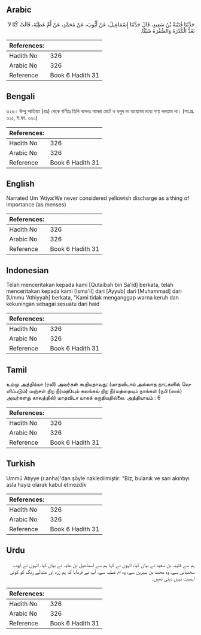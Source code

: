 ## Arabic


<div dir="rtl" lang="ar" style={{fontSize:'larger',backgroundColor:'#f8f9fa',padding:20}}>
حَدَّثَنَا قُتَيْبَةُ بْنُ سَعِيدٍ، قَالَ حَدَّثَنَا إِسْمَاعِيلُ، عَنْ أَيُّوبَ، عَنْ مُحَمَّدٍ، عَنْ أُمِّ عَطِيَّةَ، قَالَتْ كُنَّا لاَ نَعُدُّ الْكُدْرَةَ وَالصُّفْرَةَ شَيْئًا‏.‏
</div>
<div style={{backgroundColor:'#f8f9fa',padding:20, marginBottom: 10}}><table> <thead> <tr> <th>References:</th> <th></th> </tr> </thead> <tbody><tr><td>Hadith No</td><td>326</td></tr><tr><td>Arabic No</td><td>326</td></tr><tr><td>Reference</td><td>Book 6 Hadith 31</td></tr></tbody></table></div>

## Bengali


<div dir="ltr" lang="bn" style={{fontSize:'larger',backgroundColor:'#f8f9fa',padding:20}}>
৩২৬। উম্মু আতিয়্যা (রাঃ) থেকে বর্ণিতঃ তিনি বলেনঃ আমরা মেটে ও হলুদ রং হায়েযের মধ্যে গণ্য করতাম না। (আ.প্র. ৩১৫, ই.ফা. ৩২০)
</div>
<div style={{backgroundColor:'#f8f9fa',padding:20, marginBottom: 10}}><table> <thead> <tr> <th>References:</th> <th></th> </tr> </thead> <tbody><tr><td>Hadith No</td><td>326</td></tr><tr><td>Arabic No</td><td>326</td></tr><tr><td>Reference</td><td>Book 6 Hadith 31</td></tr></tbody></table></div>

## English


<div dir="ltr" lang="en" style={{fontSize:'larger',backgroundColor:'#f8f9fa',padding:20}}>
Narrated Um 'Atiya:We never considered yellowish discharge as a thing of importance (as menses)
</div>
<div style={{backgroundColor:'#f8f9fa',padding:20, marginBottom: 10}}><table> <thead> <tr> <th>References:</th> <th></th> </tr> </thead> <tbody><tr><td>Hadith No</td><td>326</td></tr><tr><td>Arabic No</td><td>326</td></tr><tr><td>Reference</td><td>Book 6 Hadith 31</td></tr></tbody></table></div>

## Indonesian


<div dir="ltr" lang="id" style={{fontSize:'larger',backgroundColor:'#f8f9fa',padding:20}}>
Telah menceritakan kepada kami [Qutaibah bin Sa'id] berkata, telah menceritakan kepada kami [Isma'il] dari [Ayyub] dari [Muhammad] dari [Ummu 'Athiyyah] berkata, "Kami tidak menganggap warna keruh dan kekuningan sebagai sesuatu dari haid
</div>
<div style={{backgroundColor:'#f8f9fa',padding:20, marginBottom: 10}}><table> <thead> <tr> <th>References:</th> <th></th> </tr> </thead> <tbody><tr><td>Hadith No</td><td>326</td></tr><tr><td>Arabic No</td><td>326</td></tr><tr><td>Reference</td><td>Book 6 Hadith 31</td></tr></tbody></table></div>

## Tamil


<div dir="ltr" lang="ta" style={{fontSize:'larger',backgroundColor:'#f8f9fa',padding:20}}>
உம்மு அத்திய்யா (ரலி) அவர்கள் கூறியதாவது: (மாதவிடாய் அல்லாத நாட்களில் வெளிப்படும்) மஞ்சள் நிற நீர்மத்ûயும் கலங்கல் நிற நீர்மத்தையும் நாங்கள் (நபி (ஸல்) அவர்களது காலத்தில்) மாதவிடா யாகக் கருதியதில்லை. அத்தியாயம் : 6
</div>
<div style={{backgroundColor:'#f8f9fa',padding:20, marginBottom: 10}}><table> <thead> <tr> <th>References:</th> <th></th> </tr> </thead> <tbody><tr><td>Hadith No</td><td>326</td></tr><tr><td>Arabic No</td><td>326</td></tr><tr><td>Reference</td><td>Book 6 Hadith 31</td></tr></tbody></table></div>

## Turkish


<div dir="ltr" lang="tr" style={{fontSize:'larger',backgroundColor:'#f8f9fa',padding:20}}>
Ummü Atıyye (r.anha)'dan şöyle nakledilmiştir: "Biz, bulanık ve sarı akıntıyı asla hayız olarak kabul etmezdik
</div>
<div style={{backgroundColor:'#f8f9fa',padding:20, marginBottom: 10}}><table> <thead> <tr> <th>References:</th> <th></th> </tr> </thead> <tbody><tr><td>Hadith No</td><td>326</td></tr><tr><td>Arabic No</td><td>326</td></tr><tr><td>Reference</td><td>Book 6 Hadith 31</td></tr></tbody></table></div>

## Urdu


<div dir="rtl" lang="ur" style={{fontSize:'larger',backgroundColor:'#f8f9fa',padding:20}}>
ہم سے قتیبہ بن سعید نے بیان کیا، انہوں نے کہا ہم سے اسماعیل بن علیہ نے بیان کیا، انہوں نے ایوب سختیانی سے، وہ محمد بن سیرین سے، وہ ام عطیہ سے، آپ نے فرمایا کہ ہم زرد اور مٹیالے رنگ کو کوئی اہمیت نہیں دیتی تھیں۔
</div>
<div style={{backgroundColor:'#f8f9fa',padding:20, marginBottom: 10}}><table> <thead> <tr> <th>References:</th> <th></th> </tr> </thead> <tbody><tr><td>Hadith No</td><td>326</td></tr><tr><td>Arabic No</td><td>326</td></tr><tr><td>Reference</td><td>Book 6 Hadith 31</td></tr></tbody></table></div>